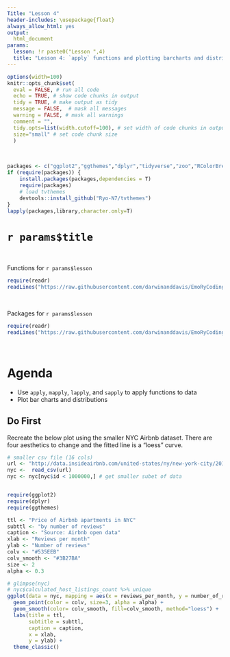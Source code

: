 ```yaml
---
Title: "Lesson 4"
header-includes: \usepackage{float}
always_allow_html: yes
output:
  html_document
params:
  lesson: !r paste0("Lesson ",4)
  title: "Lesson 4: `apply` functions and plotting barcharts and distributions"      
---
```



```r
options(width=100)
knitr::opts_chunk$set(
  eval = FALSE, # run all code
  echo = TRUE, # show code chunks in output 
  tidy = TRUE, # make output as tidy
  message = FALSE,  # mask all messages
  warning = FALSE, # mask all warnings 
  comment = "",
  tidy.opts=list(width.cutoff=100), # set width of code chunks in output
  size="small" # set code chunk size
  )
```
\

<!-- install packages -->
```r
packages <- c("ggplot2","ggthemes","dplyr","tidyverse","zoo","RColorBrewer","viridis","plyr")   
if (require(packages)) {
    install.packages(packages,dependencies = T)
    require(packages)
    # load tvthemes
    devtools::install_github("Ryo-N7/tvthemes")
}
lapply(packages,library,character.only=T)
```

<!-- ____________________________________________________________________________ -->
<!-- ____________________________________________________________________________ -->
<!-- ____________________________________________________________________________ -->
<!-- start body -->

# `r params$title`        

\  

Functions for `r params$lesson`    
```r
require(readr)
readLines("https://raw.githubusercontent.com/darwinanddavis/EmoRyCodingClub/master/functions_lesson2.txt")
```

\  

Packages for `r params$lesson`      
```r
require(readr)
readLines("https://raw.githubusercontent.com/darwinanddavis/EmoRyCodingClub/master/packages_lesson2.txt")
```

\    

# Agenda  
* Use `apply`, `mapply`, `lapply`, and `sapply` to apply functions to data  
* Plot bar charts and distributions  

## Do First    

Recreate the below plot using the smaller NYC Airbnb dataset. There are four aesthetics to change and the fitted line is a "loess" curve.        

```r
# smaller csv file (16 cols)
url <- "http://data.insideairbnb.com/united-states/ny/new-york-city/2019-06-02/visualisations/listings.csv"
nyc <-  read_csv(url)
nyc <- nyc[nyc$id < 1000000,] # get smaller subet of data


require(ggplot2)
require(dplyr)
require(ggthemes)

ttl <- "Price of Airbnb apartments in NYC"
subttl <- "by number of reviews"
caption <- "Source: Airbnb open data"
xlab <- "Reviews per month"
ylab <- "Number of reviews"  
colv <- "#535EEB"
colv_smooth <- "#3B27BA"
size <- 2
alpha <- 0.3

# glimpse(nyc)  
# nyc$calculated_host_listings_count %>% unique
ggplot(data = nyc, mapping = aes(x = reviews_per_month, y = number_of_reviews)) +
  geom_point(color = colv, size=3, alpha = alpha) +
  geom_smooth(color= colv_smooth, fill=colv_smooth, method="loess") +
  labs(title = ttl,
       subtitle = subttl,
       caption = caption,
       x = xlab,
       y = ylab) +
  theme_classic()
```

